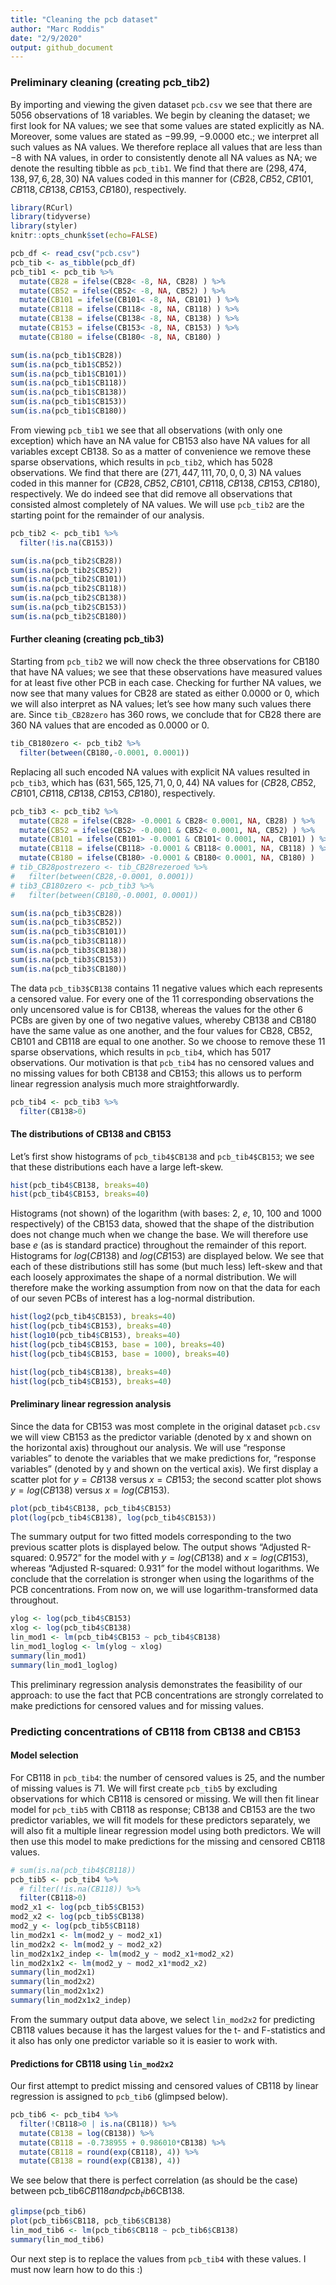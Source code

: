 ```yaml
---
title: "Cleaning the pcb dataset"
author: "Marc Roddis"
date: "2/9/2020"
output: github_document
---
```


### Preliminary cleaning (creating pcb_tib2)

By importing and viewing the given dataset `pcb.csv` we see that there are 5056 observations of 18 variables.  We begin by cleaning the dataset; we first look for NA values; we see that some values are stated explicitly as NA.  Moreover, some values are stated as $-99.99$, $-9.0000$ etc.; we interpret all such values as NA values.   We therefore replace all values that are less than $-8$ with NA values, in order to consistently denote all NA values as NA; we denote the resulting tibble as `pcb_tib1`.  We find that there are $(298, 474, 138, 97, 6, 28, 30)$  NA values coded in this manner for $(CB28, CB52, CB101, CB118, CB138, CB153, CB180)$, respectively.

```r
library(RCurl)
library(tidyverse)
library(styler)
knitr::opts_chunk$set(echo=FALSE)
```

```r
pcb_df <- read_csv("pcb.csv")
pcb_tib <- as_tibble(pcb_df)
pcb_tib1 <- pcb_tib %>%
  mutate(CB28 = ifelse(CB28< -8, NA, CB28) ) %>%
  mutate(CB52 = ifelse(CB52< -8, NA, CB52) ) %>%
  mutate(CB101 = ifelse(CB101< -8, NA, CB101) ) %>%
  mutate(CB118 = ifelse(CB118< -8, NA, CB118) ) %>%
  mutate(CB138 = ifelse(CB138< -8, NA, CB138) ) %>%
  mutate(CB153 = ifelse(CB153< -8, NA, CB153) ) %>%
  mutate(CB180 = ifelse(CB180< -8, NA, CB180) ) 
```

```r
sum(is.na(pcb_tib1$CB28))
sum(is.na(pcb_tib1$CB52))
sum(is.na(pcb_tib1$CB101))
sum(is.na(pcb_tib1$CB118))
sum(is.na(pcb_tib1$CB138))
sum(is.na(pcb_tib1$CB153))
sum(is.na(pcb_tib1$CB180))
```

From viewing `pcb_tib1` we see that all observations (with only one exception) which have an NA value for CB153 also have NA values for all variables except CB138.  So as a matter of convenience we remove these sparse observations, which results in `pcb_tib2`, which has 5028 observations.  We find that there are $(271, 447, 111, 70, 0, 0, 3)$  NA values coded in this manner for $(CB28, CB52, CB101, CB118, CB138, CB153, CB180)$, respectively.  We do indeed see that did remove all observations that consisted almost completely of NA values.   We will use `pcb_tib2` are the starting point for the remainder of our analysis. 

```r
pcb_tib2 <- pcb_tib1 %>%
  filter(!is.na(CB153))
```

```r
sum(is.na(pcb_tib2$CB28))
sum(is.na(pcb_tib2$CB52))
sum(is.na(pcb_tib2$CB101))
sum(is.na(pcb_tib2$CB118))
sum(is.na(pcb_tib2$CB138))
sum(is.na(pcb_tib2$CB153))
sum(is.na(pcb_tib2$CB180))
```

#### Further cleaning (creating pcb_tib3)

Starting from `pcb_tib2` we will now check the three observations for CB180 that have NA values; we see that these observations have measured values for at least five other PCB in each case.  Checking for further NA values, we now see that many values for CB28 are stated as either $0.0000$ or $0$, which we will also interpret as NA values; let's see how many such values there are.  Since `tib_CB28zero` has 360 rows, we conclude that for CB28 there are 360 NA values that are encoded as $0.0000$ or $0$.

```r
tib_CB180zero <- pcb_tib2 %>%
  filter(between(CB180,-0.0001, 0.0001))
```

Replacing all such encoded NA values with explicit NA values resulted in `pcb_tib3`, which has $(631, 565, 125, 71, 0, 0, 44)$  NA values for $(CB28, CB52, CB101, CB118, CB138, CB153, CB180)$, respectively.  

```r
pcb_tib3 <- pcb_tib2 %>%
  mutate(CB28 = ifelse(CB28> -0.0001 & CB28< 0.0001, NA, CB28) ) %>%
  mutate(CB52 = ifelse(CB52> -0.0001 & CB52< 0.0001, NA, CB52) ) %>%
  mutate(CB101 = ifelse(CB101> -0.0001 & CB101< 0.0001, NA, CB101) ) %>%
  mutate(CB118 = ifelse(CB118> -0.0001 & CB118< 0.0001, NA, CB118) ) %>%
  mutate(CB180 = ifelse(CB180> -0.0001 & CB180< 0.0001, NA, CB180) )
# tib_CB28postrezero <- tib_CB28rezeroed %>%
#   filter(between(CB28,-0.0001, 0.0001))
# tib3_CB180zero <- pcb_tib3 %>%
#   filter(between(CB180,-0.0001, 0.0001))
```

```r
sum(is.na(pcb_tib3$CB28))
sum(is.na(pcb_tib3$CB52))
sum(is.na(pcb_tib3$CB101))
sum(is.na(pcb_tib3$CB118))
sum(is.na(pcb_tib3$CB138))
sum(is.na(pcb_tib3$CB153))
sum(is.na(pcb_tib3$CB180))
```

The data `pcb_tib3$CB138` contains 11 negative values which each represents a censored value.   For every one of the 11 corresponding observations the only uncensored value is for CB138, whereas the values for the other 6 PCBs are given by one of two negative values, whereby CB138 and CB180 have the same value as one another, and the four values for CB28, CB52, CB101 and CB118 are equal to one another.  So we choose to remove these 11 sparse observations, which results in `pcb_tib4`, which has 5017 observations.   Our motivation is that `pcb_tib4` has no censored values and no missing values for both CB138 and CB153; this allows us to perform linear regression analysis much more straightforwardly.

```r
pcb_tib4 <- pcb_tib3 %>%
  filter(CB138>0)
```

#### The distributions of CB138 and CB153 

Let's first show histograms of `pcb_tib4$CB138` and `pcb_tib4$CB153`; we see that these distributions each have a large left-skew.

```r
hist(pcb_tib4$CB138, breaks=40)
hist(pcb_tib4$CB153, breaks=40)
```

Histograms (not shown) of the logarithm (with bases: 2, $e$, 10, 100 and  1000 respectively) of the CB153 data, showed that the shape of the distribution does not change much when we change the base.  We will therefore use base $e$ (as is standard practice) throughout the remainder of this report.  Histograms for $log(CB138)$ and $log(CB153)$ are displayed below.  We see that each of these distributions still has some (but much less) left-skew and that each loosely approximates the shape of a normal distribution.  We will therefore make the working assumption from now on that the data for each of our seven PCBs of interest has a log-normal distribution.

```r
hist(log2(pcb_tib4$CB153), breaks=40)
hist(log(pcb_tib4$CB153), breaks=40)
hist(log10(pcb_tib4$CB153), breaks=40)
hist(log(pcb_tib4$CB153, base = 100), breaks=40)
hist(log(pcb_tib4$CB153, base = 1000), breaks=40)
```

```r
hist(log(pcb_tib4$CB138), breaks=40)
hist(log(pcb_tib4$CB153), breaks=40)
```

#### Preliminary linear regression analysis

Since the data for CB153 was most complete in the original dataset `pcb.csv` we will view CB153 as the predictor variable (denoted by x and shown on the horizontal axis) throughout our analysis.   We will use "response variables" to denote the variables that we make predictions for, "response variables" (denoted by y and shown on the vertical axis).   We first display a scatter plot for $y=CB138$ versus $x=CB153$; the second scatter plot shows $y=log(CB138)$ versus $x=log(CB153)$.

```r
plot(pcb_tib4$CB138, pcb_tib4$CB153)
plot(log(pcb_tib4$CB138), log(pcb_tib4$CB153))
```

The summary output for two fitted models corresponding to the two previous scatter plots is displayed below.   The output shows "Adjusted R-squared:  0.9572" for the model with $y=log(CB138)$ and $x=log(CB153)$, whereas  "Adjusted R-squared:  0.931" for the model without logarithms.  We conclude that the correlation is stronger when using the logarithms of the PCB concentrations.  From now on, we will use logarithm-transformed data throughout. 

```r
ylog <- log(pcb_tib4$CB153)
xlog <- log(pcb_tib4$CB138)
lin_mod1 <- lm(pcb_tib4$CB153 ~ pcb_tib4$CB138)
lin_mod1_loglog <- lm(ylog ~ xlog)
summary(lin_mod1)
summary(lin_mod1_loglog)
```

This preliminary regression analysis demonstrates the feasibility of our approach: to use the fact that PCB concentrations are strongly correlated to make predictions for censored values and for missing values.

### Predicting concentrations of CB118 from CB138 and CB153

#### Model selection

For CB118 in `pcb_tib4`: the number of censored values is 25, and the number of missing values is 71.   We will first create `pcb_tib5` by excluding observations for which CB118 is censored or missing.  We will then fit linear model for `pcb_tib5` with CB118 as response; CB138 and CB153 are the two predictor variables, we will fit models for these predictors separately, we will also fit a multiple linear regression model using both predictors.  We will then use this model to make predictions for the missing and censored CB118 values.


```r
# sum(is.na(pcb_tib4$CB118))
pcb_tib5 <- pcb_tib4 %>%
  # filter(!is.na(CB118)) %>%
  filter(CB118>0)  
mod2_x1 <- log(pcb_tib5$CB153)
mod2_x2 <- log(pcb_tib5$CB138)
mod2_y <- log(pcb_tib5$CB118)
lin_mod2x1 <- lm(mod2_y ~ mod2_x1)
lin_mod2x2 <- lm(mod2_y ~ mod2_x2)
lin_mod2x1x2_indep <- lm(mod2_y ~ mod2_x1+mod2_x2)
lin_mod2x1x2 <- lm(mod2_y ~ mod2_x1*mod2_x2)
summary(lin_mod2x1)
summary(lin_mod2x2)
summary(lin_mod2x1x2)
summary(lin_mod2x1x2_indep)
```

From the summary output data above, we select `lin_mod2x2` for predicting CB118 values because it has the largest values for the t- and F-statistics and it also has only one predictor variable so it is easier to work with.

#### Predictions for CB118 using `lin_mod2x2`

Our first attempt to predict missing and censored values of CB118 by linear regression is assigned to `pcb_tib6` (glimpsed below).  

```r
pcb_tib6 <- pcb_tib4 %>%
  filter(!CB118>0 | is.na(CB118)) %>%
  mutate(CB138 = log(CB138)) %>%
  mutate(CB118 = -0.738955 + 0.986010*CB138) %>%
  mutate(CB118 = round(exp(CB118), 4)) %>%
  mutate(CB138 = round(exp(CB138), 4))
```

We see below that there is perfect correlation (as should be the case) between pcb_tib6$CB118 and pcb_tib6$CB138.

```r
glimpse(pcb_tib6)
plot(pcb_tib6$CB118, pcb_tib6$CB138)
lin_mod_tib6 <- lm(pcb_tib6$CB118 ~ pcb_tib6$CB138)
summary(lin_mod_tib6)
```

Our next step is to replace the values from `pcb_tib4` with these values.  I must now learn how to do this :)
